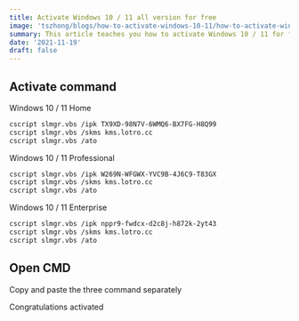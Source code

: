 ```yaml
---
title: Activate Windows 10 / 11 all version for free
image: 'tszhong/blogs/how-to-activate-windows-10-11/how-to-activate-windows-10-11-cover.en_hh8aa4'
summary: This article teaches you how to activate Windows 10 / 11 for free
date: '2021-11-19'
draft: false
---
```


<YouTubeEmbed
  poster="maxresdefault"
  title="Activate Windows 10 / 11 all version for free"
  id="plk3w4uXiiw"
/>

## Activate command

Windows 10 / 11 Home

```bash
cscript slmgr.vbs /ipk TX9XD-98N7V-6WMQ6-BX7FG-H8Q99
cscript slmgr.vbs /skms kms.lotro.cc
cscript slmgr.vbs /ato
```

Windows 10 / 11 Professional

```bash
cscript slmgr.vbs /ipk W269N-WFGWX-YVC9B-4J6C9-T83GX
cscript slmgr.vbs /skms kms.lotro.cc
cscript slmgr.vbs /ato
```

Windows 10 / 11 Enterprise

```bash
cscript slmgr.vbs /ipk nppr9-fwdcx-d2c8j-h872k-2yt43
cscript slmgr.vbs /skms kms.lotro.cc
cscript slmgr.vbs /ato
```

## Open CMD

<CloudinaryImg
  mdx
  alt="Open cmd as admin"
  publicId="tszhong/blogs/how-to-activate-windows-10-11/how-to-activate-windows-10-11-1_onrqss"
  width={1440}
  height={900}
/>

Copy and paste the three command separately

<CloudinaryImg
  mdx
  alt="CMD Command"
  publicId="tszhong/blogs/how-to-activate-windows-10-11/how-to-activate-windows-10-11-2_irnj4y"
  width={1440}
  height={900}
/>

Congratulations activated
